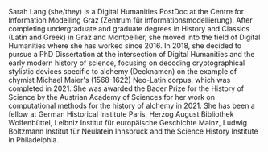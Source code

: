 Sarah Lang (she/they) is a Digital Humanities PostDoc at the Centre for Information Modelling Graz (Zentrum für Informationsmodellierung). After completing undergraduate and graduate degrees in History and Classics (Latin and Greek) in Graz and Montpellier, she moved into the field of Digital Humanities where she has worked since 2016. In 2018, she decided to pursue a PhD Dissertation at the intersection of Digital Humanities and the early modern history of science, focusing on decoding cryptographical stylistic devices specific to alchemy (Decknamen) on the example of chymist Michael Maier's (1568-1622) Neo-Latin corpus, which was completed in 2021. She was awarded the Bader Prize for the History of Science by the Austrian Academy of Sciences for her work on computational methods for the history of alchemy in 2021. She has been a fellow at German Historical Institute Paris, Herzog August Bibliothek Wolfenbüttel, Leibniz Institut für europäische Geschichte Mainz, Ludwig Boltzmann Institut für Neulatein Innsbruck and the Science History Institute in Philadelphia.
